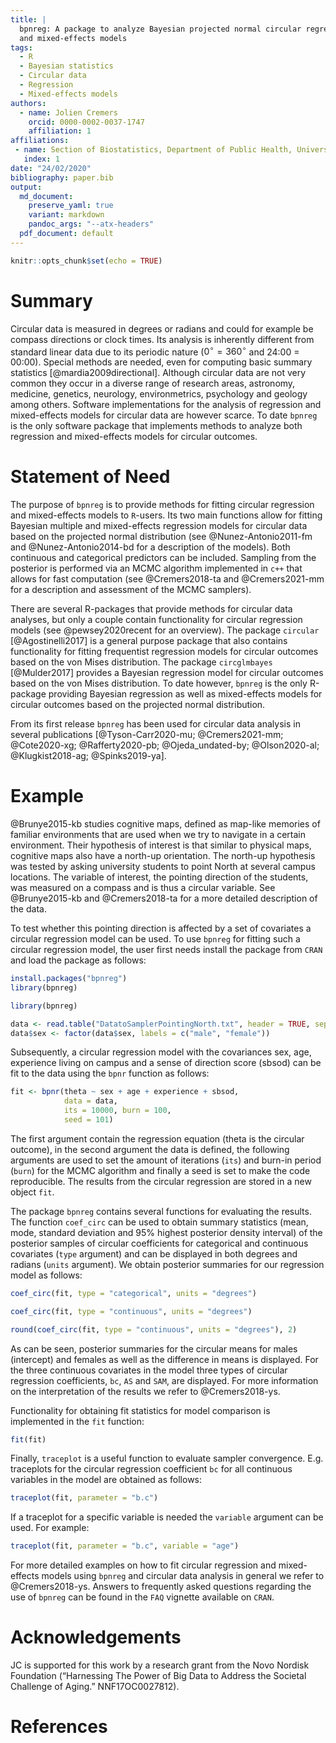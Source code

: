 ```yaml
---
title: |
  bpnreg: A package to analyze Bayesian projected normal circular regression
  and mixed-effects models
tags:
  - R
  - Bayesian statistics
  - Circular data
  - Regression
  - Mixed-effects models
authors:
  - name: Jolien Cremers
    orcid: 0000-0002-0037-1747
    affiliation: 1
affiliations:
 - name: Section of Biostatistics, Department of Public Health, University of Copenhagen
   index: 1
date: "24/02/2020"
bibliography: paper.bib
output:
  md_document:
    preserve_yaml: true
    variant: markdown
    pandoc_args: "--atx-headers"
  pdf_document: default
---
```


```r
knitr::opts_chunk$set(echo = TRUE)
```

# Summary

Circular data is measured in degrees or radians and could for example be compass
directions or clock times. Its analysis is inherently different from standard
linear data due to its periodic nature ($0^\circ = 360^\circ$ and 24:00 =
00:00). Special methods are needed, even for computing basic summary statistics
[@mardia2009directional]. Although circular data are not very common they occur
in a diverse range of research areas, astronomy, medicine, genetics, neurology,
environmetrics, psychology and geology among others. Software implementations
for the analysis of regression and mixed-effects models for circular data are
however scarce. To date `bpnreg` is the only software package that implements
methods to analyze both regression and mixed-effects models for circular
outcomes.


# Statement of Need

The purpose of `bpnreg` is to provide methods for fitting circular regression
and mixed-effects models to `R`-users. Its two main functions allow for fitting
Bayesian multiple and mixed-effects regression models for circular data based on
the projected normal distribution (see @Nunez-Antonio2011-fm and
@Nunez-Antonio2014-bd for a description of the models). Both continuous and
categorical predictors can be included. Sampling from the posterior is performed
via an MCMC algorithm implemented in `c++` that allows for fast computation (see
@Cremers2018-ta  and @Cremers2021-mm  for a description and assessment of the
MCMC samplers). 

There are several R-packages that provide methods for circular data analyses,
but only a couple contain functionality for circular regression models (see
@pewsey2020recent for an overview). The package `circular` [@Agostinelli2017] is
a general purpose package that also contains functionality for fitting
frequentist regression models for circular outcomes based on the von Mises
distribution. The package `circglmbayes` [@Mulder2017] provides a Bayesian
regression model for circular outcomes based on the von Mises distribution. To
date however, `bpnreg` is the only R-package providing Bayesian regression as
well as mixed-effects models for circular outcomes based on the projected
normal distribution.

From its first release `bpnreg` has been used for circular data analysis in
several publications [@Tyson-Carr2020-mu;
@Cremers2021-mm; @Cote2020-xg; @Rafferty2020-pb; @Ojeda_undated-by;
@Olson2020-al; @Klugkist2018-ag; @Spinks2019-ya].


# Example

@Brunye2015-kb studies cognitive maps, defined as map-like memories of familiar
environments that are used when we try to navigate in a certain environment.
Their hypothesis of interest is that similar to physical maps, cognitive maps
also have a north-up orientation. The north-up hypothesis was tested by asking
university students to point North at several campus locations. The variable of
interest, the pointing direction of the students, was measured on a compass and
is thus a circular variable. See @Brunye2015-kb and
@Cremers2018-ta for a more detailed description of the data.

To test whether this pointing direction is affected by a set of covariates a circular
regression model can be used. To use `bpnreg` for fitting such a circular
regression model, the user first needs install the package from `CRAN` and load
the package as follows:

```r
install.packages("bpnreg")
library(bpnreg)
```

```r
library(bpnreg)
```

```r
data <- read.table("DatatoSamplerPointingNorth.txt", header = TRUE, sep = "\t", dec = ".")
data$sex <- factor(data$sex, labels = c("male", "female"))
```

Subsequently, a circular regression model with the covariances sex, age,
experience living on campus and a sense of direction score (sbsod) can be fit to
the data using the `bpnr` function as follows:

```r
fit <- bpnr(theta ~ sex + age + experience + sbsod,
            data = data,
            its = 10000, burn = 100,
            seed = 101)
```

The first argument contain the regression equation (theta is the circular
outcome), in the second argument the data is defined, the following arguments
are used to set the amount of iterations (`its`) and burn-in period (`burn`) for
the MCMC algorithm and finally a seed is set to make the code reproducible. The
results from the circular regression are stored in a new object `fit`.

The package `bpnreg` contains several functions for evaluating the results. The
function `coef_circ` can be used to obtain summary statistics (mean, mode,
standard deviation and 95\% highest posterior density interval) of the posterior
samples of circular coefficients for categorical and continuous covariates
(`type` argument) and can be displayed in both degrees and radians (`units`
argument). We obtain posterior summaries for our regression model as follows:

```r
coef_circ(fit, type = "categorical", units = "degrees")
```

```r
coef_circ(fit, type = "continuous", units = "degrees")
```

```r
round(coef_circ(fit, type = "continuous", units = "degrees"), 2)
```

As can be seen, posterior summaries for the circular means for males (intercept)
and females as well as the difference in means is displayed. For the three
continuous covariates in the model three types of circular regression
coefficients, `bc`, `AS` and `SAM`, are displayed. For more information on the
interpretation of the results we refer to @Cremers2018-ys.

Functionality for obtaining fit statistics for model comparison is implemented
in the `fit` function:

```r
fit(fit)
```

Finally, `traceplot` is a useful function  to evaluate sampler convergence. E.g.
traceplots for the circular regression coefficient `bc` for all continuous
variables in the model are obtained as follows:

```r
traceplot(fit, parameter = "b.c")
```
If a traceplot for a specific variable is needed the `variable` argument can be
used. For example:

```r
traceplot(fit, parameter = "b.c", variable = "age")
```

For more detailed examples on how to fit circular regression and mixed-effects
models using `bpnreg` and circular data analysis in general we refer to
@Cremers2018-ys. Answers to frequently asked questions regarding the use of
`bpnreg` can be found in the `FAQ` vignette available on `CRAN`.


# Acknowledgements
JC is supported for this work by a research grant from the Novo Nordisk
Foundation (“Harnessing The Power of Big Data to Address the Societal Challenge
of Aging.” NNF17OC0027812).


# References
